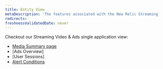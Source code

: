 ```yaml
---
title: Entity View
metaDescription: 'The features associated with the New Relic Streaming Video & Ads, All Entity'
redirects:
freshnessValidatedDate: never
---
```


Checkout our Streaming Video & Ads single application view:

- [Media Summary page](/docs/streaming-video-%26-ads/view-data-in-newrelic/streaming-video-%26-ads-single-application-view/media-summary-page)
- [Ads Overview]
- [User Sessions]
- [Alert Conditions](/docs/tutorial-create-alerts/create-an-alert)